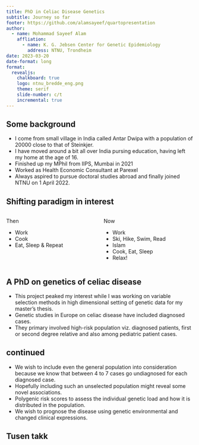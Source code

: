 ```yaml
---
title: PhD in Celiac Disease Genetics
subtitle: Journey so far
footer: https://github.com/alamsayeef/quartopresentation
author: 
  - name: Mohammad Sayeef Alam
    affliation:
      - name: K. G. Jebsen Center for Genetic Epidemiology
        address: NTNU, Trondheim
date: 2023-03-20
date-format: long
format: 
  revealjs:
    chalkboard: true
    logo: ntnu_bredde_eng.png
    theme: serif
    slide-number: c/t
    incremental: true
---
```


## Some background 

-   I come from small village in India called Antar Dwipa with a population of 20000 close to that of Steinkjer.
-   I have moved around a bit all over India pursing education, having left my home at the age of 16.
-   Finished up my MPhil from IIPS, Mumbai in 2021
-   Worked as Health Economic Consultant at Parexel
-   Always aspired to pursue doctoral studies abroad and finally joined NTNU on 1 April 2022.


## Shifting paradigm in interest

:::: {.columns}

::: {.column width="50%"}

:::{.fragment}
Then

-   Work
-   Cook
-   Eat, Sleep & Repeat

:::

:::

::: {.column width="50%"}

:::{.fragment}

Now 

-   Work
-   Ski, Hike, Swim, Read
-   Islam
-   Cook, Eat, Sleep
-   Relax!

:::

:::

::::

## A PhD on genetics of celiac disease

-   This project peaked my interest while I was working on variable selection methods in high dimensional setting of genetic data for my master’s thesis.
-   Genetic studies in Europe on celiac disease have included diagnosed cases.
-   They primary involved high-risk population viz. diagnosed patients, first or second degree relative and also among pediatric patient cases.

## continued

-   We wish to include even the general population into consideration because we know that between 4 to 7 cases go undiagnosed for each diagnosed case.
-   Hopefully including such an unselected population might reveal some novel associations.
-   Polygenic risk scores to assess the individual genetic load and how it is distributed in the population.
-   We wish to prognose the disease using genetic environmental and changed clinical expressions.

## Tusen takk {background-color="#447099"}